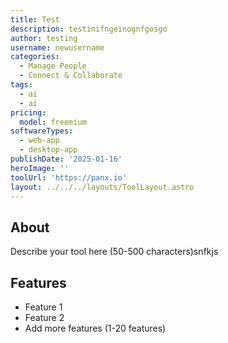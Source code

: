 ---
title: Test
description: testinifngeinognfgosgo
author: testing
username: newusername
categories:
  - Manage People
  - Connect & Collaborate
tags:
  - ai
  - ai
pricing:
  model: freemium
softwareTypes:
  - web-app
  - desktop-app
publishDate: '2025-01-16'
heroImage: ''
toolUrl: 'https://panx.io'
layout: ../../../layouts/ToolLayout.astro
---
## About
Describe your tool here (50-500 characters)snfkjs

## Features
- Feature 1
- Feature 2
- Add more features (1-20 features)
